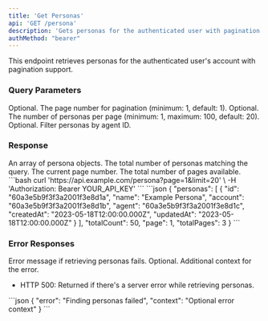 ```yaml
---
title: 'Get Personas'
api: 'GET /persona'
description: 'Gets personas for the authenticated user with pagination'
authMethod: "bearer"
---
```


This endpoint retrieves personas for the authenticated user's account with pagination support.

### Query Parameters

<ParamField query="page" type="number">
  Optional. The page number for pagination (minimum: 1, default: 1).
</ParamField>

<ParamField query="limit" type="number">
  Optional. The number of personas per page (minimum: 1, maximum: 100, default: 20).
</ParamField>

<ParamField query="agent" type="string">
  Optional. Filter personas by agent ID.
</ParamField>

### Response

<ResponseField name="personas" type="array">
  An array of persona objects.
</ResponseField>

<ResponseField name="totalCount" type="number">
  The total number of personas matching the query.
</ResponseField>

<ResponseField name="page" type="number">
  The current page number.
</ResponseField>

<ResponseField name="totalPages" type="number">
  The total number of pages available.
</ResponseField>

<RequestExample>
```bash
curl 'https://api.example.com/persona?page=1&limit=20' \
-H 'Authorization: Bearer YOUR_API_KEY'
```
</RequestExample>

<ResponseExample>
```json
{
  "personas": [
    {
      "id": "60a3e5b9f3f3a2001f3e8d1a",
      "name": "Example Persona",
      "account": "60a3e5b9f3f3a2001f3e8d1b",
      "agent": "60a3e5b9f3f3a2001f3e8d1c",
      "createdAt": "2023-05-18T12:00:00.000Z",
      "updatedAt": "2023-05-18T12:00:00.000Z"
    }
  ],
  "totalCount": 50,
  "page": 1,
  "totalPages": 3
}
```
</ResponseExample>

### Error Responses

<ResponseField name="error" type="string">
  Error message if retrieving personas fails.
</ResponseField>

<ResponseField name="context" type="string">
  Optional. Additional context for the error.
</ResponseField>

- HTTP 500: Returned if there's a server error while retrieving personas.

<ResponseExample>
```json
{
  "error": "Finding personas failed",
  "context": "Optional error context"
}
```
</ResponseExample>